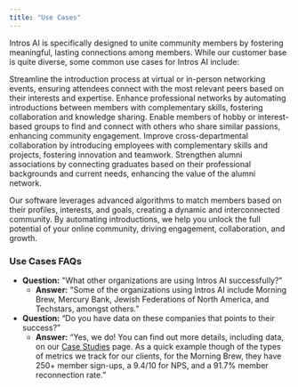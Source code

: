 ```yaml
---
title: "Use Cases"
---
```


Intros AI is specifically designed to unite community members by fostering meaningful, lasting connections among members. While our customer base is quite diverse, some common use cases for Intros AI include:

<Steps>
  <Step title="Networking Events">
    Streamline the introduction process at virtual or in-person networking events, ensuring attendees connect with the most relevant peers based on their     interests and expertise.
  </Step>
  <Step title="Professional Communities">
    Enhance professional networks by automating introductions between members with complementary skills, fostering collaboration and             knowledge sharing.
  </Step>
  <Step title="Interest-Based Groups">
    Enable members of hobby or interest-based groups to find and connect with others who share similar passions, enhancing community             engagement.
  </Step>
  <Step title="Corporate Teams">
    Improve cross-departmental collaboration by introducing employees with complementary skills and projects, fostering innovation and           teamwork.
  </Step>
  <Step title="Alumni Networks">
    Strengthen alumni associations by connecting graduates based on their professional backgrounds and current needs, enhancing the value of     the alumni network.
  </Step>
</Steps>

Our software leverages advanced algorithms to match members based on their profiles, interests, and goals, creating a dynamic and interconnected community. By automating introductions, we help you unlock the full potential of your online community, driving engagement, collaboration, and growth.

### **Use Cases FAQs**

- **Question:** "What other organizations are using Intros AI successfully?"
  - **Answer:** "Some of the organizations using Intros AI include Morning Brew, Mercury Bank, Jewish Federations of North America, and Techstars, amongst others.”
- **Question:** “Do you have data on these companies that points to their success?”
  - **Answer:** “Yes, we do\! You can find out more details, including data, on our [Case Studies](https://www.intros.ai/case-studies) page. As a quick example though of the types of metrics we track for our clients, for the Morning Brew, they have 250\+ member sign-ups, a 9.4/10 for NPS, and a 91.7% member reconnection rate.”